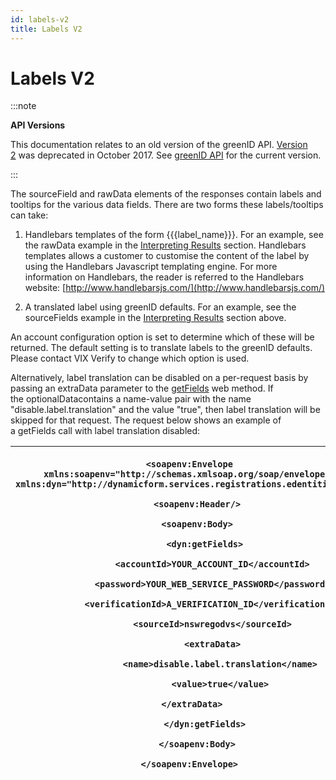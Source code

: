 ```yaml
---
id: labels-v2
title: Labels V2
---
```


# Labels V2

:::note

**API Versions**

This documentation relates to an old version of the greenID API. [Version 2](https://vixverify.atlassian.net/wiki/display/GREEN/Version+2+greenID+API) was deprecated in October 2017. See [greenID API](https://vixverify.atlassian.net/wiki/spaces/GREEN/pages/8880212/greenID+API) for the current version.

:::

The sourceField and rawData elements of the responses contain labels and tooltips for the various data fields. There are two forms these labels/tooltips can take: 

1. Handlebars templates of the form \{\{\{label\_name}}}. For an example, see the rawData example in the [Interpreting Results](https://vixverify.atlassian.net/wiki/spaces/GREEN/pages/17629480/Interpreting+Results+V2) section. Handlebars templates allows a customer to customise the content of the label by using the Handlebars Javascript templating engine. For more information on Handlebars, the reader is referred to the Handlebars website: [http://www.handlebarsjs.com/](http://www.handlebarsjs.com/)

2. A translated label using greenID defaults. For an example, see the sourceFields example in the [Interpreting Results](https://vixverify.atlassian.net/wiki/spaces/GREEN/pages/17629480/Interpreting+Results+V2) section above.

An account configuration option is set to determine which of these will be returned. The default setting is to translate labels to the greenID defaults. Please contact VIX Verify to change which option is used.

Alternatively, label translation can be disabled on a per-request basis by passing an extraData parameter to the [getFields](https://vixverify.atlassian.net/wiki/spaces/GREEN/pages/17629476/Web+Method+Details+V2#WebMethodDetailsV2-GetFields) web method. If the optionalDatacontains a name-value pair with the name "disable.label.translation" and the value "true", then label translation will be skipped for that request. The request below shows an example of a getFields call with label translation disabled:

| <p>`<soapenv:Envelope` `xmlns:soapenv="http://schemas.xmlsoap.org/soap/envelope/"` `xmlns:dyn="http://dynamicform.services.registrations.edentiti.com/">`</p><p>`   <soapenv:Header/>`</p><p>`   <soapenv:Body>`</p><p>`      <dyn:getFields>`</p><p>`         <accountId>YOUR_ACCOUNT_ID</accountId>`</p><p>`         <password>YOUR_WEB_SERVICE_PASSWORD</password>`</p><p>`         <verificationId>A_VERIFICATION_ID</verificationId>`</p><p>`         <sourceId>nswregodvs</sourceId>`</p><p>`         <extraData>`</p><p>`            <name>disable.label.translation</name>`</p><p>`            <value>true</value>`</p><p>`         </extraData>        `</p><p>`      </dyn:getFields>`</p><p>`   </soapenv:Body>`</p><p>`</soapenv:Envelope>`</p> |
| ----------------------------------------------------------------------------------------------------------------------------------------------------------------------------------------------------------------------------------------------------------------------------------------------------------------------------------------------------------------------------------------------------------------------------------------------------------------------------------------------------------------------------------------------------------------------------------------------------------------------------------------------------------------------------------------------------------------------------------------------------------- |
